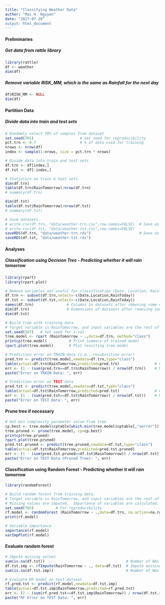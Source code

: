 ```yaml
---
title: "Classifying Weather Data"
author: "Mai H. Nguyen"
date: "2017-07-20”
output: html_document
---
```


#### Preliminaries
##### Get data from rattle library
```r
library(rattle)
df <- weather
dim(df)
```

##### Remove variable RISK_MM, which is the same as Rainfall for the next day
```r
df$RISK_MM <- NULL
dim(df)
```

#### Partition Data
##### Divide data into train and test sets
```r

# Randomly select 70% of samples from dataset
set.seed(765)                     # Set seed for reproducibility
pct.trn <- 0.7                    # % of data used for training
nrows <- nrow(df)
index <- sample(1:nrows, size = pct.trn * nrows)

# Divide data into train and test sets
df.trn <- df[index,] 
df.tst <- df[-index,] 

# Statistics on train & test sets
dim(df.trn)
table(df.trn$RainTomorrow)/nrow(df.trn)
# summary(df.trn)

dim(df.tst)
table(df.tst$RainTomorrow)/nrow(df.tst)
# summary(df.tst)

# Save datasets. 
# write.csv(df.trn, "data/weather-trn.csv",row.names=FALSE)  # Save as CSV files
# write.csv(df.tst, "data/weather-tst.csv",row.names=FALSE)
saveRDS(df.trn, "data/weather-trn.rds")                      # Save as RDS files
saveRDS(df.tst, "data/weather-tst.rds")
```


#### Analyses
##### Classification using Decision Tree - Predicting whether it will rain tomorrow
```r
library(rpart)
library(rpart.plot)

# Remove variables not useful for classification (Date, Location, RainToday)
df.trn <- subset(df.trn,select=-c(Date,Location,RainToday))
df.tst <- subset(df.tst,select=-c(Date,Location,RainToday))                
names(df.trn)               # Columns in datasets after removing some variables
dim(df.trn)                 # Dimensions of datasets after removing some variables
dim(df.tst)

# Build tree with training data.  
# Target variable is RainTomorrow, and input variables are the rest of the variables.
set.seed(567)   # Set seed for x-val
tree.model <- rpart (RainTomorrow ~ .,data=df.trn, method="class")
printcp(tree.model)          # Print summary of trained model
rpart.plot(tree.model)       # Plot resulting tree model
```

```r
# Prediction error on TRAIN data (i.e., resubstition error)
pred.trn <- predict(tree.model,newdata=df.trn,type="class")    
table(actual=df.trn$RainTomorrow,predicted=pred.trn)                # Confusion matrix
err <- (1 - (sum(pred.trn==df.trn$RainTomorrow)) / nrow(df.trn))    # Misclassification Error
paste("Error on TRAIN Data: ", err)

# Prediction error on TEST data
pred.tst <- predict(tree.model,newdata=df.tst,type="class")    
table(actual=df.tst$RainTomorrow,predicted=pred.tst)                # Confusion matrix
err <- (1 - (sum(pred.tst==df.tst$RainTomorrow)) / nrow(df.tst))    # Misclassification Error
paste("Error on TEST Data: ", err)
```

#### Prune tree if necessary
```r

# Get min complexity parameter value from tree
cp.best <- tree.model$cptable[which.min(tree.model$cptable[,"xerror"]),"CP"]
tree.pruned <- prune(tree.model, cp=cp.best)                              # Set cp criterion for pruning tree
printcp(tree.pruned)                                                      # Print summary of pruned tree
rpart.plot(tree.pruned)                                                   # Plot pruned tree
pred.tst.pruned <- predict(tree.pruned,newdata=df.tst,type="class")       # Apply tree to test data
table(actual=df.tst$RainTomorrow,predicted=pred.tst.pruned)               # Confusion matrix
err <- (1 - (sum(pred.tst.pruned==df.tst$RainTomorrow)) / nrow(df.tst))   # Misclassification Error
paste("Error on TEST Data (Pruned Tree): ", err)

```

#### Classification using Random Forest - Predicting whether it will rain tomorrow
```r
library(randomForest)

# Build random forest from training data.
# Target variable is RainTomorrow, and input variables are the rest of the variables.
# Missing values are imputed.  Importance of variables are calculated.
set.seed(765)          # For reproducibility
rf.model <- randomForest (RainTomorrow ~ .,data=df.trn, na.action=na.roughfix, importance=TRUE)
print(rf.model)

# Variable importance
importance(rf.model)
varImpPlot(rf.model)
```

#### Evaluate random forest
```r

# Impute missing values
sum(is.na(df.tst))                                     # Number of NAs before imputation
df.tst.imp <- rfImpute(RainTomorrow ~ ., data=df.tst)  # Impute missing values 
sum(is.na(df.tst.imp))                                 # Number of NAs after imputation

# Evaluate RF model on test dataset
rf.pred.tst <- predict(rf.model,newdata=df.tst.imp)    
table(actual=df.tst.imp$RainTomorrow,predicted=rf.pred.tst)                 # Confusion matrix
err <- (1 - (sum(rf.pred.tst==df.tst.imp$RainTomorrow)) / nrow(df.tst.imp)) # Misclassification Error
paste("RF Error on TEST Data: ", err)
```
